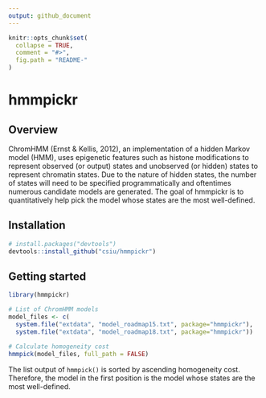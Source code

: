 ```yaml
---
output: github_document
---
```


```r
knitr::opts_chunk$set(
  collapse = TRUE,
  comment = "#>",
  fig.path = "README-"
)
```

# hmmpickr

## Overview

ChromHMM (Ernst & Kellis, 2012), an implementation of a hidden Markov model 
(HMM), uses epigenetic features such as histone modifications to represent 
observed (or output) states and unobserved (or hidden) states to represent 
chromatin states. Due to the nature of hidden states, the number of states will
need to be specified programmatically and oftentimes numerous candidate models 
are generated. The goal of hmmpickr is to quantitatively help pick the model 
whose states are the most well-defined.

## Installation

```r
# install.packages("devtools")
devtools::install_github("csiu/hmmpickr")
```

## Getting started

```r
library(hmmpickr)

# List of ChromHMM models
model_files <- c(
  system.file("extdata", "model_roadmap15.txt", package="hmmpickr"),
  system.file("extdata", "model_roadmap18.txt", package="hmmpickr"))

# Calculate homogeneity cost
hmmpick(model_files, full_path = FALSE)

```

The list output of `hmmpick()` is sorted by ascending homogeneity cost. 
Therefore, the model in the first position is the model whose states are the 
most well-defined.



